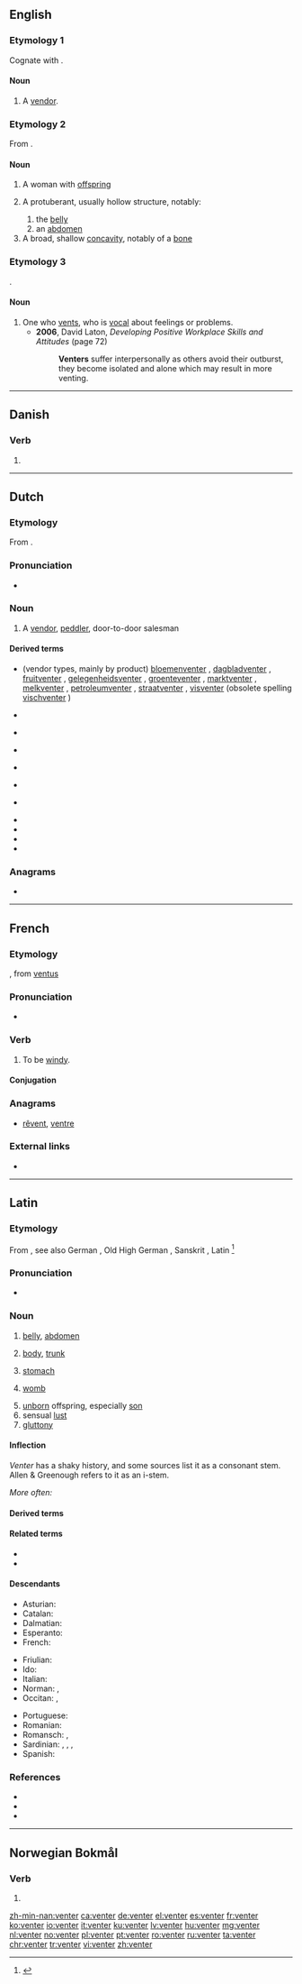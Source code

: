 ==English==

===Etymology 1===
Cognate with {{cog|nl|venter}}.

====Noun====
{{en-noun}}

# {{label|en|obsolete}} A [[vendor]].

===Etymology 2===
From {{etyl|la|en}} {{m|la|venter||belly, womb, offspring}}.

====Noun====
{{en-noun}}

# A woman with [[offspring]]
# {{label|en|anatomy}} A protuberant, usually hollow structure, notably:
## the [[belly]]
## an [[abdomen]]
# A broad, shallow [[concavity]], notably of a [[bone]]

===Etymology 3===
{{affix|en|vent|-er|id2=agent noun}}.

====Noun====
{{en-noun}}

# One who [[vent]]s, who is [[vocal]] about feelings or problems.
#* '''2006''', David Laton, ''Developing Positive Workplace Skills and Attitudes'' (page 72)
#*: '''Venters''' suffer interpersonally as others avoid their outburst, they become isolated and alone which may result in more venting.

----

==Danish==

===Verb===
{{head|da|verb form}}

# {{present tense of|vente|lang=da}}

----

==Dutch==

===Etymology===
From {{suffix|venten|er|lang=nl}}.

===Pronunciation===
* {{audio|Nl-venter.ogg|Audio|lang=nl}}

===Noun===
{{nl-noun|m|-s|ventertje}}

# A [[vendor]], [[peddler]], door-to-door salesman

====Derived terms====
* (vendor types, mainly by product) [[bloemenventer]] {{g2|m}}, [[dagbladventer]] {{g2|m}}, [[fruitventer]] {{g2|m}}, [[gelegenheidsventer]] {{g2|m}}, [[groenteventer]] {{g2|m}}, [[marktventer]] {{g2|m}}, [[melkventer]] {{g2|m}}, [[petroleumventer]] {{g2|m}}, [[straatventer]] {{g2|m}}, [[visventer]] {{g2|m}} (obsolete spelling [[vischventer]] {{g2|m}})
* {{l|nl|ideeënventer}} {{g2|m}}
* {{l|nl|venterigge}}
* {{l|nl|ventster}} {{g2|f}}
* {{l|nl|potloodventer}} {{g2|m}}
* {{l|nl|ventersbond}} {{g2|m}}
* {{l|nl|ventersgeroep}} {{g2|n}}
* {{l|nl|ventersgroep}}
* {{l|nl|venterskar}}
* {{l|nl|venterskreet}}
* {{l|nl|venterskroeg}}

===Anagrams===
* {{l|nl|vreten}}

----

==French==

===Etymology===
{{suffix|vent|er|gloss1=wind|lang=fr}}, from {{etyl|la|fr}} [[ventus]]

===Pronunciation===
* {{audio|Fr-Paris--venter.ogg|Audio (Paris)|lang=fr}}

===Verb===
{{fr-verb|type=impersonal}}

# {{label|fr|impersonal|weather}} To be [[windy]].

====Conjugation====
{{fr-conj-er-imp|vent|avoir}}

===Anagrams===
* [[rêvent#French|rêvent]], [[ventre#French|ventre]]

===External links===
* {{R:TLFi}}

----

==Latin==
{{wikipedia|lang=la}}

===Etymology===
From {{der|la|ine-pro|*wend-tri}}, see also German {{m|de|Wanst||belly, paunch}}, Old High German {{m|goh|wanast}}, Sanskrit {{m|sa|वस्ति||bladder}}, Latin {{m|la|vesica||bladder}}<ref>{{R:Nocentini|hw=ventre}}</ref>

===Pronunciation===
* {{la-IPA|venter}}

===Noun===
{{la-noun|venter||ventris|m|third}}

# {{lb|la|anatomy}} [[belly]], [[abdomen]]
# {{lb|la|anatomy}} [[body]], [[trunk]]
# {{lb|la|anatomy}} [[stomach]]
# {{lb|la|anatomy}}  [[womb]]
# [[unborn]] offspring, especially [[son]]
# sensual [[lust]]
# [[gluttony]]

====Inflection====
''Venter'' has a shaky history, and some sources list it as a consonant stem. Allen & Greenough refers to it as an i-stem.

{{la-decl-3rd-I|venter}}
''More often:''
{{la-decl-3rd-I-navis|venter}}

====Derived terms====
{{der3|ventrālis|ventricola|ventriculus|ventrifluus|ventriloquus|lang=la|ventriōsus}}

====Related terms====
* {{l|la|ventriculātiō}}
* {{l|la|ventriculōsus}}

====Descendants====
{{top3}}
* Asturian: {{l|ast|vientre}}
* Catalan: {{l|ca|ventre}}
* Dalmatian: {{l|dlm|viantro}}
* Esperanto: {{l|eo|ventro}}
* French: {{l|fr|ventre}}
{{mid3}}
* Friulian: {{l|fur|vintri}}
* Ido: {{l|io|ventro}}
* Italian: {{l|it|ventre}}
* Norman: {{l|nrf|ventre}} {{qualifier|Jersey|Guernsey}}, {{l|nrf|vãtr}} {{qualifier|Sark}}
* Occitan: {{l|oc|ventre}}, {{l|oc|vente}}
{{mid3}}
* Portuguese: {{l|pt|ventre}}
* Romanian: {{l|ro|vintre}}
* Romansch: {{l|rm|venter}}, {{l|rm|vainter}}
* Sardinian: {{l|sc|bentre}}, {{l|sc|bentri}}, {{l|sc|brente}}, {{l|sc|brenti}}
* Spanish: {{l|es|vientre}}
{{bottom}}

===References===
* {{R:L&S}}
* {{R:Gaffiot}}
* {{R:M&A}}
<references/>

----

==Norwegian Bokmål==

===Verb===
{{head|nb|verb form}}

# {{form of|present tense|vente|lang=nb}}

[[zh-min-nan:venter]]
[[ca:venter]]
[[de:venter]]
[[el:venter]]
[[es:venter]]
[[fr:venter]]
[[ko:venter]]
[[io:venter]]
[[it:venter]]
[[ku:venter]]
[[lv:venter]]
[[hu:venter]]
[[mg:venter]]
[[nl:venter]]
[[no:venter]]
[[pl:venter]]
[[pt:venter]]
[[ro:venter]]
[[ru:venter]]
[[ta:venter]]
[[chr:venter]]
[[tr:venter]]
[[vi:venter]]
[[zh:venter]]